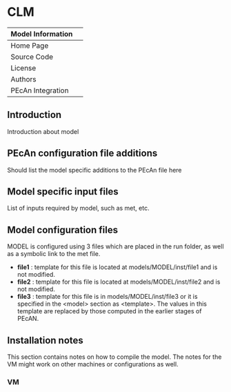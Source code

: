 # CLM

| Model Information ||
| -- | -- |
| Home Page | |
| Source Code | |
| License |  |
| Authors | |
| PEcAn Integration | |

## Introduction

Introduction about model

## PEcAn configuration file additions

Should list the model specific additions to the PEcAn file here

## Model specific input files

List of inputs required by model, such as met, etc.

## Model configuration files

MODEL is configured using 3 files which are placed in the run folder, as well as a symbolic link to the met file.

* **file1** : template for this file is located at models/MODEL/inst/file1 and is not modified.  
* **file2** : template for this file is located at models/MODEL/inst/file2 and is not modified.  
* **file3** : template for this file is in models/MODEL/inst/file3 or it is specified in the \<model\> section as \<template\>. The values in this template are replaced by those computed in the earlier stages of PEcAN.

## Installation notes

This section contains notes on how to compile the model. The notes for the VM might work on other machines or configurations as well.

### VM
